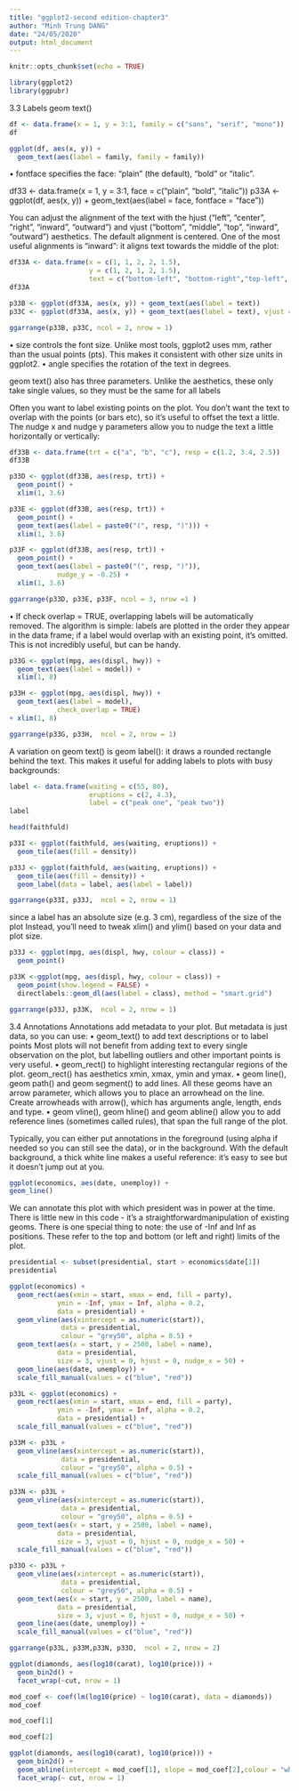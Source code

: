 ---
title: "ggplot2-second edition-chapter3"
author: "Minh Trung DANG"
date: "24/05/2020"
output: html_document
---

```{r setup, include=FALSE}
knitr::opts_chunk$set(echo = TRUE)
```


```{r}
library(ggplot2)
library(ggpubr)
```


3.3 Labels
geom text()

```{r}
df <- data.frame(x = 1, y = 3:1, family = c("sans", "serif", "mono"))
df
```


```{r}
ggplot(df, aes(x, y)) +
  geom_text(aes(label = family, family = family))
```


• fontface specifies the face: “plain” (the default), “bold” or “italic”.


df33 <- data.frame(x = 1, y = 3:1, face = c("plain", "bold", "italic"))
p33A <- ggplot(df, aes(x, y)) +
  geom_text(aes(label = face, fontface = "face"))


You can adjust the alignment of the text with the hjust (“left”, “center”,
“right”, “inward”, “outward”) and vjust (“bottom”, “middle”, “top”, “inward”,
“outward”) aesthetics. The default alignment is centered. One of
the most useful alignments is “inward”: it aligns text towards the middle
of the plot:



```{r}
df33A <- data.frame(x = c(1, 1, 2, 2, 1.5),
                    y = c(1, 2, 1, 2, 1.5),
                    text = c("bottom-left", "bottom-right","top-left", "top-right", "center"))
df33A
```


```{r}
p33B <- ggplot(df33A, aes(x, y)) + geom_text(aes(label = text))
p33C <- ggplot(df33A, aes(x, y)) + geom_text(aes(label = text), vjust = "inward", hjust = "inward")

ggarrange(p33B, p33C, ncol = 2, nrow = 1)
```

• size controls the font size. Unlike most tools, ggplot2 uses mm, rather
than the usual points (pts). This makes it consistent with other size units
in ggplot2.
• angle specifies the rotation of the text in degrees.

geom text() also has three parameters. Unlike the aesthetics, these only take
single values, so they must be the same for all labels


Often you want to label existing points on the plot. 
You don’t want the text to overlap with the points (or bars etc), so it’s useful to offset the text a little. 
The nudge x and nudge y parameters allow you to nudge the text a little horizontally or vertically:

```{r}
df33B <- data.frame(trt = c("a", "b", "c"), resp = c(1.2, 3.4, 2.5))
df33B
```


```{r, fig.width= 12, fig.height=4}
p33D <- ggplot(df33B, aes(resp, trt)) + 
  geom_point() +
  xlim(1, 3.6)

p33E <- ggplot(df33B, aes(resp, trt)) + 
  geom_point() +
  geom_text(aes(label = paste0("(", resp, ")"))) +
  xlim(1, 3.6)

p33F <- ggplot(df33B, aes(resp, trt)) + 
  geom_point() +
  geom_text(aes(label = paste0("(", resp, ")")), 
            nudge_y = -0.25) +
  xlim(1, 3.6)

ggarrange(p33D, p33E, p33F, ncol = 3, nrow =1 )
```

• If check overlap = TRUE, overlapping labels will be automatically removed.
The algorithm is simple: labels are plotted in the order they appear in the
data frame; if a label would overlap with an existing point, it’s omitted.
This is not incredibly useful, but can be handy.

```{r, fig.width = 10, fig.height = 5}
p33G <- ggplot(mpg, aes(displ, hwy)) + 
  geom_text(aes(label = model)) + 
  xlim(1, 8)

p33H <- ggplot(mpg, aes(displ, hwy)) + 
  geom_text(aes(label = model), 
            check_overlap = TRUE) 
+ xlim(1, 8)

ggarrange(p33G, p33H,  ncol = 2, nrow = 1)
```

A variation on geom text() is geom label(): it draws a rounded rectangle behind the text. 
This makes it useful for adding labels to plots with busy backgrounds:

```{r}
label <- data.frame(waiting = c(55, 80),
                    eruptions = c(2, 4.3),
                    label = c("peak one", "peak two"))
label 
```

```{r}
head(faithfuld)
```


```{r, fig.width = 10, fig.height = 5}

p33I <- ggplot(faithfuld, aes(waiting, eruptions)) +
  geom_tile(aes(fill = density)) 

p33J <- ggplot(faithfuld, aes(waiting, eruptions)) +
  geom_tile(aes(fill = density)) +
  geom_label(data = label, aes(label = label))

ggarrange(p33I, p33J,  ncol = 2, nrow = 1)
```


since a label has an absolute size (e.g. 3 cm), regardless of the size of the plot
Instead, you’ll need to tweak xlim() and ylim() based on your data and plot size.

```{r, fig.width = 10, fig.height = 5}
p33J <- ggplot(mpg, aes(displ, hwy, colour = class)) +
  geom_point()

p33K <-ggplot(mpg, aes(displ, hwy, colour = class)) +
  geom_point(show.legend = FALSE) +
  directlabels::geom_dl(aes(label = class), method = "smart.grid")

ggarrange(p33J, p33K,  ncol = 2, nrow = 1)
```

3.4 Annotations
Annotations add metadata to your plot. But metadata is just data, so you can use:
• geom_text() to add text descriptions or to label points Most plots will
not benefit from adding text to every single observation on the plot, but
labelling outliers and other important points is very useful.
• geom_rect() to highlight interesting rectangular regions of the plot.
geom_rect() has aesthetics xmin, xmax, ymin and ymax.
• geom line(), geom path() and geom segment() to add lines. All these geoms
have an arrow parameter, which allows you to place an arrowhead on the
line. Create arrowheads with arrow(), which has arguments angle, length,
ends and type.
• geom vline(), geom hline() and geom abline() allow you to add reference
lines (sometimes called rules), that span the full range of the plot.

Typically, you can either put annotations in the foreground (using alpha if
needed so you can still see the data), or in the background. With the default
background, a thick white line makes a useful reference: it’s easy to see but
it doesn’t jump out at you.

```{r}
ggplot(economics, aes(date, unemploy)) +
geom_line()
```



We can annotate this plot with which president was in power at the time.
There is little new in this code - it’s a straightforwardmanipulation of existing
geoms. There is one special thing to note: the use of -Inf and Inf as positions.
These refer to the top and bottom (or left and right) limits of the plot.

```{r}
presidential <- subset(presidential, start > economics$date[1])
presidential 
```

```{r}
ggplot(economics) +
  geom_rect(aes(xmin = start, xmax = end, fill = party),
            ymin = -Inf, ymax = Inf, alpha = 0.2,
            data = presidential) +
  geom_vline(aes(xintercept = as.numeric(start)),
             data = presidential,
             colour = "grey50", alpha = 0.5) +
  geom_text(aes(x = start, y = 2500, label = name),
            data = presidential,
            size = 3, vjust = 0, hjust = 0, nudge_x = 50) +
  geom_line(aes(date, unemploy)) +
  scale_fill_manual(values = c("blue", "red"))
```


```{r, fig.height= 10, fig.width= 20}
p33L <- ggplot(economics) +
  geom_rect(aes(xmin = start, xmax = end, fill = party),
            ymin = -Inf, ymax = Inf, alpha = 0.2,
            data = presidential) +
  scale_fill_manual(values = c("blue", "red"))

p33M <- p33L +
  geom_vline(aes(xintercept = as.numeric(start)),
             data = presidential,
             colour = "grey50", alpha = 0.5) +
  scale_fill_manual(values = c("blue", "red"))

p33N <- p33L + 
  geom_vline(aes(xintercept = as.numeric(start)),
             data = presidential,
             colour = "grey50", alpha = 0.5) +
  geom_text(aes(x = start, y = 2500, label = name),
            data = presidential,
            size = 3, vjust = 0, hjust = 0, nudge_x = 50) +
  scale_fill_manual(values = c("blue", "red"))

p33O <- p33L +
  geom_vline(aes(xintercept = as.numeric(start)),
             data = presidential,
             colour = "grey50", alpha = 0.5) +
  geom_text(aes(x = start, y = 2500, label = name),
            data = presidential,
            size = 3, vjust = 0, hjust = 0, nudge_x = 50) +
  geom_line(aes(date, unemploy)) +
  scale_fill_manual(values = c("blue", "red"))

ggarrange(p33L, p33M,p33N, p33O,  ncol = 2, nrow = 2)
```



```{r, fig.height= 5, fig.width= 20}
ggplot(diamonds, aes(log10(carat), log10(price))) +
  geom_bin2d() +
  facet_wrap(~cut, nrow = 1)
```

```{r}
mod_coef <- coef(lm(log10(price) ~ log10(carat), data = diamonds))
mod_coef
```
```{r}
mod_coef[1]
```
```{r}
mod_coef[2]
```

```{r, fig.height= 5, fig.width= 20}
ggplot(diamonds, aes(log10(carat), log10(price))) + 
  geom_bin2d() +
  geom_abline(intercept = mod_coef[1], slope = mod_coef[2],colour = "white", size = 1) +
  facet_wrap(~ cut, nrow = 1)
```





















